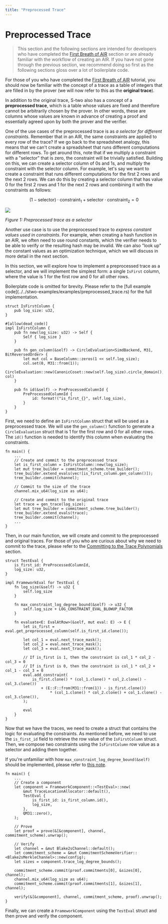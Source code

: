 ```yaml
---
title: "Preprocessed Trace"
---
```


# Preprocessed Trace

> This section and the following sections are intended for developers who have completed the [First Breath of AIR](../writing-a-simple-air/index) section or are already familiar with the workflow of creating an AIR. If you have not gone through the previous section, we recommend doing so first as the following sections gloss over a lot of boilerplate code.

For those of you who have completed the [First Breath of AIR](../writing-a-simple-air/index) tutorial, you should now be familiar with the concept of a trace as a table of integers that are filled in by the prover (we will now refer to this as the **original trace**).

In addition to the original trace, S-two also has a concept of a **preprocessed trace**, which is a table whose values are fixed and therefore cannot be arbitrarily chosen by the prover. In other words, these are columns whose values are known in advance of creating a proof and essentially agreed upon by both the prover and the verifier.

One of the use cases of the preprocessed trace is as _a selector for different constraints_. Remember that in an AIR, the same constraints are applied to every row of the trace? If we go back to the spreadsheet analogy, this means that we can't create a spreadsheet that runs different computations for different rows. To get around this, note that if we multiply a constraint with a "selector" that is zero, the constraint will be trivially satisfied. Building on this, we can create a selector column of 0s and 1s, and multiply the constraint with the selector column. For example, let's say we want to create a constraint that runs different computations for the first 2 rows and the next 2 rows. We can do this by creating a selector column that has value 0 for the first 2 rows and 1 for the next 2 rows and combining it with the constraints as follows:

$$
(1 - \text{selector}) \cdot \text{constraint}_1 + \text{selector} \cdot \text{constraint}_2 = 0
$$

![](./preprocessed-trace-selector.png)

*Figure 1: Preprocessed trace as a selector*

Another use case is to use the preprocessed trace to _express constant values used in constraints_. For example, when creating a hash function in an AIR, we often need to use round constants, which the verifier needs to be able to verify or the resulting hash may be invalid. We can also "look up" the constant values as an optimization technique, which we will discuss in more detail in the next section.

In this section, we will explore how to implement a preprocessed trace as a selector, and we will implement the simplest form: a single `IsFirst` column, where the value is 1 for the first row and 0 for all other rows.

<Callout type="info">
Boilerplate code is omitted for brevity. Please refer to the [full example code](../../stwo-examples/examples/preprocessed_trace.rs) for the full implementation.
</Callout>

```rust,ignore
struct IsFirstColumn {
    pub log_size: u32,
}

#[allow(dead_code)]
impl IsFirstColumn {
    pub fn new(log_size: u32) -> Self {
        Self { log_size }
    }

    pub fn gen_column(&self) -> CircleEvaluation<SimdBackend, M31, BitReversedOrder> {
        let mut col = BaseColumn::zeros(1 << self.log_size);
        col.set(0, M31::from(1));
        CircleEvaluation::new(CanonicCoset::new(self.log_size).circle_domain(), col)
    }

    pub fn id(&self) -> PreProcessedColumnId {
        PreProcessedColumnId {
            id: format!("is_first_{}", self.log_size),
        }
    }
}
```

First, we need to define an `IsFirstColumn` struct that will be used as a preprocessed trace. We will use the `gen_column()` function to generate a `CircleEvaluation` struct that is 1 for the first row and 0 for all other rows. The `id()` function is needed to identify this column when evaluating the constraints.

```rust,ignore
fn main() {
    ...
    // Create and commit to the preprocessed trace
    let is_first_column = IsFirstColumn::new(log_size);
    let mut tree_builder = commitment_scheme.tree_builder();
    tree_builder.extend_evals(vec![is_first_column.gen_column()]);
    tree_builder.commit(channel);

    // Commit to the size of the trace
    channel.mix_u64(log_size as u64);

    // Create and commit to the original trace
    let trace = gen_trace(log_size);
    let mut tree_builder = commitment_scheme.tree_builder();
    tree_builder.extend_evals(trace);
    tree_builder.commit(channel);
    ...
}
```

Then, in our main function, we will create and commit to the preprocessed and original traces. For those of you who are curious about why we need to commit to the trace, please refer to the [Committing to the Trace Polynomials](../writing-a-simple-air/committing-to-the-trace-polynomials) section.

```rust,ignore
struct TestEval {
    is_first_id: PreProcessedColumnId,
    log_size: u32,
}

impl FrameworkEval for TestEval {
    fn log_size(&self) -> u32 {
        self.log_size
    }

    fn max_constraint_log_degree_bound(&self) -> u32 {
        self.log_size + LOG_CONSTRAINT_EVAL_BLOWUP_FACTOR
    }

    fn evaluate<E: EvalAtRow>(&self, mut eval: E) -> E {
        let is_first = eval.get_preprocessed_column(self.is_first_id.clone());

        let col_1 = eval.next_trace_mask();
        let col_2 = eval.next_trace_mask();
        let col_3 = eval.next_trace_mask();

        // If is_first is 1, then the constraint is col_1 * col_2 - col_3 = 0
        // If is_first is 0, then the constraint is col_1 * col_2 + col_1 - col_3 = 0
        eval.add_constraint(
            is_first.clone() * (col_1.clone() * col_2.clone() - col_3.clone())
                + (E::F::from(M31::from(1)) - is_first.clone())
                    * (col_1.clone() * col_2.clone() + col_1.clone() - col_3.clone()),
        );

        eval
    }
}
```

Now that we have the traces, we need to create a struct that contains the logic for evaluating the constraints. As mentioned before, we need to use the `is_first_id` field to retrieve the row value of the `IsFirstColumn` struct. Then, we compose two constraints using the `IsFirstColumn` row value as a selector and adding them together.

If you're unfamiliar with how `max_constraint_log_degree_bound(&self)` should be implemented, please refer to [this note](../writing-a-simple-air/constraints-over-trace-polynomials.mdx#max_constraint_log_degree_bound).

```rust,ignore
fn main() {
    ...
    // Create a component
    let component = FrameworkComponent::<TestEval>::new(
        &mut TraceLocationAllocator::default(),
        TestEval {
            is_first_id: is_first_column.id(),
            log_size,
        },
        QM31::zero(),
    );

    // Prove
    let proof = prove(&[&component], channel, commitment_scheme).unwrap();

    // Verify
    let channel = &mut Blake2sChannel::default();
    let commitment_scheme = &mut CommitmentSchemeVerifier::<Blake2sMerkleChannel>::new(config);
    let sizes = component.trace_log_degree_bounds();

    commitment_scheme.commit(proof.commitments[0], &sizes[0], channel);
    channel.mix_u64(log_size as u64);
    commitment_scheme.commit(proof.commitments[1], &sizes[1], channel);

    verify(&[&component], channel, commitment_scheme, proof).unwrap();
}
```

Finally, we can create a `FrameworkComponent` using the `TestEval` struct and then prove and verify the component.
